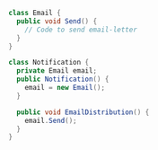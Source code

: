 ```csharp
class Email {
  public void Send() {
    // Code to send email-letter
  }
}

class Notification {
  private Email email;
  public Notification() {
    email = new Email();
  }

  public void EmailDistribution() {
    email.Send();
  }
}   
```